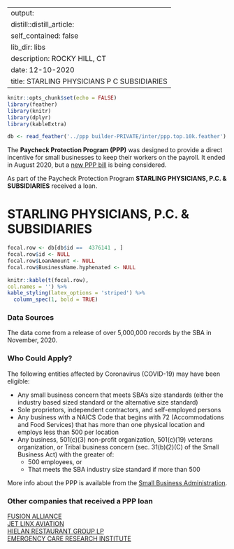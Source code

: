 
---
output:
  distill::distill_article:
    self_contained: false
    lib_dir: libs
description: ROCKY HILL, CT 
date: 12-10-2020
title: STARLING PHYSICIANS P C SUBSIDIARIES 
---




```r
knitr::opts_chunk$set(echo = FALSE)
library(feather)
library(knitr)
library(dplyr)
library(kableExtra)

db <- read_feather('../ppp builder-PRIVATE/inter/ppp.top.10k.feather')

```



The **Paycheck Protection Program (PPP)** was designed to provide a direct incentive for small businesses to keep their workers on the payroll. It ended in August 2020, but a [new PPP bill](https://thehill.com/policy/finance/529092-bipartisan-support-for-new-ppp-loans-gains-momentum-in-congress) is being considered.

As part of the Paycheck Protection Program **STARLING PHYSICIANS, P.C. & SUBSIDIARIES** received a loan.


# STARLING PHYSICIANS, P.C. & SUBSIDIARIES 

```r
focal.row <- db[db$id ==  4376141 , ]
focal.row$id <- NULL
focal.row$LoanAmount <- NULL
focal.row$BusinessName.hyphenated <- NULL

knitr::kable(t(focal.row), 
col.names = '') %>%
kable_styling(latex_options = 'striped') %>%
  column_spec(1, bold = TRUE)


```

### Data Sources

The data come from a release of over 5,000,000 records by the SBA in November, 2020.


### Who Could Apply?

The following entities affected by Coronavirus (COVID-19) may have been eligible:

+ Any small business concern that meets SBA’s size standards (either the industry based sized standard or the alternative size standard)
+ Sole proprietors, independent contractors, and self-employed persons
+ Any business with a NAICS Code that begins with 72 (Accommodations and Food Services) that has more than one physical location and employs less than 500 per location
+ Any business, 501(c)(3) non-profit organization, 501(c)(19) veterans organization, or Tribal business concern (sec. 31(b)(2)(C) of the Small Business Act) with the greater of:
  + 500 employees, or 
  + That meets the SBA industry size standard if more than 500


More info about the PPP is available from the [Small Business Administration](https://www.sba.gov/funding-programs/loans/coronavirus-relief-options/paycheck-protection-program).

 
### Other companies that received a PPP loan 
   
 [FUSION ALLIANCE](/Paycheck-Protection-Program/1734003-FUSION-ALLIANCE) <br> [JET LINX AVIATION](/Paycheck-Protection-Program/2351361-JET-LINX-AVIATION) <br> [HIELAN RESTAURANT GROUP LP](/Paycheck-Protection-Program/2033896-HIELAN-RESTAURANT-GROUP-LP) <br> [EMERGENCY CARE RESEARCH INSTITUTE](/Paycheck-Protection-Program/1496345-EMERGENCY-CARE-RESEARCH-INSTITUTE) <br>